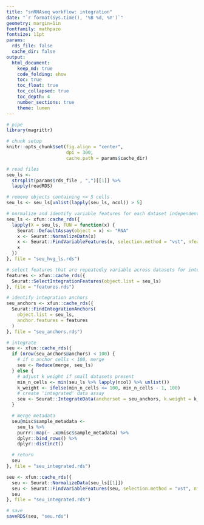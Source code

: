 ```yaml
---
title: "snRNAseq workflow: integration"
date: "`r format(Sys.time(), '%B %d, %Y')`"
geometry: margin=1in
fontfamily: mathpazo
fontsize: 11pt
params:
  rds_file: false
  cache_dir: false
output:
  html_document:
    keep_md: true
    code_folding: show
    toc: true
    toc_float: true
    toc_collapsed: true
    toc_depth: 4
    number_sections: true
    theme: lumen
---
```


```r
# pipe
library(magrittr)

# chunk setup
knitr::opts_chunk$set(fig.align = "center",
                      dpi = 300,
                      cache.path = params$cache_dir)
```

```r
# read files
seu_ls <-
  strsplit(params$rds_file , ",")[[1]] %>%
  lapply(readRDS)

# remove objects containing <= 5 cells
seu_ls <- seu_ls[unlist(lapply(seu_ls, ncol)) > 5]
```

```r
# normalize and identify variable features for each dataset independently
seu_ls <- xfun::cache_rds({
  lapply(X = seu_ls, FUN = function(x) {
    Seurat::DefaultAssay(object = x) <- "RNA"
    x <- Seurat::NormalizeData(x)
    x <- Seurat::FindVariableFeatures(x, selection.method = "vst", nfeatures = 2000)
    x
  })
}, file = "seu_hvg_ls.rds")

# select features that are repeatedly variable across datasets for integration
features <- xfun::cache_rds({
  Seurat::SelectIntegrationFeatures(object.list = seu_ls)
}, file = "features.rds")

# identify integration anchors
seu_anchors <- xfun::cache_rds({
  Seurat::FindIntegrationAnchors(
    object.list = seu_ls,
    anchor.features = features
  )
}, file = "seu_anchors.rds")

# integrate
seu <- xfun::cache_rds({
  if (nrow(seu_anchors@anchors) < 100) {
    # if n anchor cells < 100, merge
    seu <- Reduce(merge, seu_ls)
  } else {
    # adjust k weight if small datasets present
    min_n_cells <- min(seu_ls %>% lapply(ncol) %>% unlist())
    k_weight <- ifelse(min_n_cells <= 100, min_n_cells - 1, 100)
    # create 'integrated' data assay
    seu <- Seurat::IntegrateData(anchorset = seu_anchors, k.weight = k_weight)
  }

  # merge metadata
  seu@misc$sample_metadata <-
    seu_ls %>%
    purrr::map(~ .x@misc$sample_metadata) %>%
    dplyr::bind_rows() %>%
    dplyr::distinct()

  # return
  seu
}, file = "seu_integrated.rds")
```

```r
seu <- xfun::cache_rds({
  seu <- Seurat::NormalizeData(seu_ls[[1]])
  seu <- Seurat::FindVariableFeatures(seu, selection.method = "vst", nfeatures = 2000)
  seu
}, file = "seu_integrated.rds")
```

```r
# save
saveRDS(seu, "seu.rds")
```

